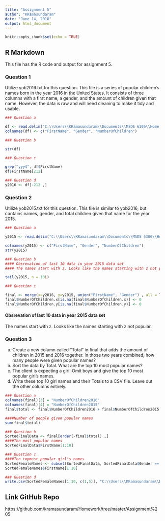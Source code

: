 ---
title: "Assignment 5"
author: "KRamasundaram"
date: "June 14, 2018"
output: html_document
---


```{r setup, include=FALSE}
knitr::opts_chunk$set(echo = TRUE)
```

## R Markdown
This file has the R code and output for assignment 5.

### Question 1
Utilize yob2016.txt for this question. This file is a series of popular children's names born in the year 2016 in the United States.  It consists of three columns with a first name, a gender, and the amount of children given that name.  However, the data is raw and will need cleaning to make it tidy and usable.


```{r}
### Question a

df <- read.delim("C:\\Users\\KRamasundaram\\Documents\\MSDS 6306\\Home Work\\Assignment 5\\yob2016.txt", header = FALSE, sep =";")
colnames(df) <- c("FirstName", "Gender", "NumberOfChildren")

### Question b

str(df)

### Question c

grep("yyy$", df$FirstName)
df$FirstName[212]

### Question d
y2016 <- df[-212 ,]


```
### Question 2
Utilize yob2015.txt for this question.  This file is similar to yob2016, but contains names, gender, and total children given that name for the year 2015.

```{r}
### Question a

y2015 <- read.delim("C:\\Users\\KRamasundaram\\Documents\\MSDS 6306\\Home Work\\Assignment 5\\yob2015.txt", header = FALSE, sep =",")

colnames(y2015) <- c("FirstName", "Gender", "NumberOfChildren")
str(y2015)

### Question b
#### Obsrevation of last 10 data in year 2015 data set
#### The names start with z. Looks like the names starting with z not popular.

tail(y2015, n = 10L)

### Question c

final <- merge(x=y2016, y=y2015, union("FirstName", "Gender") , all = TRUE)
final$NumberOfChildren.x[is.na(final$NumberOfChildren.x)] <- 0
final$NumberOfChildren.y[is.na(final$NumberOfChildren.y)] <- 0

```
#### Obsrevation of last 10 data in year 2015 data set
The names start with z. Looks like the names starting with z not popular.

### Question 3
a) Create a new column called "Total" in final that adds the amount of children in 2015 and 2016 together.  In those two years combined, how many people were given popular names?
b) Sort the data by Total.  What are the top 10 most popular names?
c) The client is expecting a girl!  Omit boys and give the top 10 most popular girl's names.
d) Write these top 10 girl names and their Totals to a CSV file.  Leave out the other columns entirely.

```{r}
### Question a
colnames(final)[3] = "NumberOfChildren2016"
colnames(final)[4] = "NumberOfChildren2015"
final$total <- final$NumberOfChildren2016 + final$NumberOfChildren2015

####Number of people given popular names
sum(final$total)

### Question b
SortedFinalData <- final[order(-final$total) ,]
####Ten most popular names
SortedFinalData$FirstName[1:10]

### Question c
####Ten topmost popular girl's names
SortedFemaleNames <- subset(SortedFinalData, SortedFinalData$Gender == "F")
SortedFemaleNames$FirstName[1:10]

### Question d
write.csv(SortedFemaleNames[1:10, c(1,5)], "C:\\Users\\KRamasundaram\\Documents\\MSDS 6306\\Home Work\\Assignment 5\\BabyGirlNames.txt", row.names = FALSE)

```


## Link GitHub Repo
https://github.com/kramasundaram/Homework/tree/master/Assignment%205
